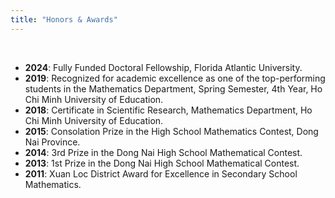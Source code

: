 ```yaml
---
title: "Honors & Awards"
---
```

<br>

<!-- ## Awards and Honors -->

- **2024**: Fully Funded Doctoral Fellowship, Florida Atlantic University.  
- **2019**: Recognized for academic excellence as one of the top-performing students in the Mathematics Department, Spring Semester, 4th Year, Ho Chi Minh University of Education.  
- **2018**: Certificate in Scientific Research, Mathematics Department, Ho Chi Minh University of Education.  
- **2015**: Consolation Prize in the High School Mathematics Contest, Dong Nai Province.  
- **2014**: 3rd Prize in the Dong Nai High School Mathematical Contest.  
- **2013**: 1st Prize in the Dong Nai High School Mathematical Contest.  
- **2011**: Xuan Loc District Award for Excellence in Secondary School Mathematics.  

